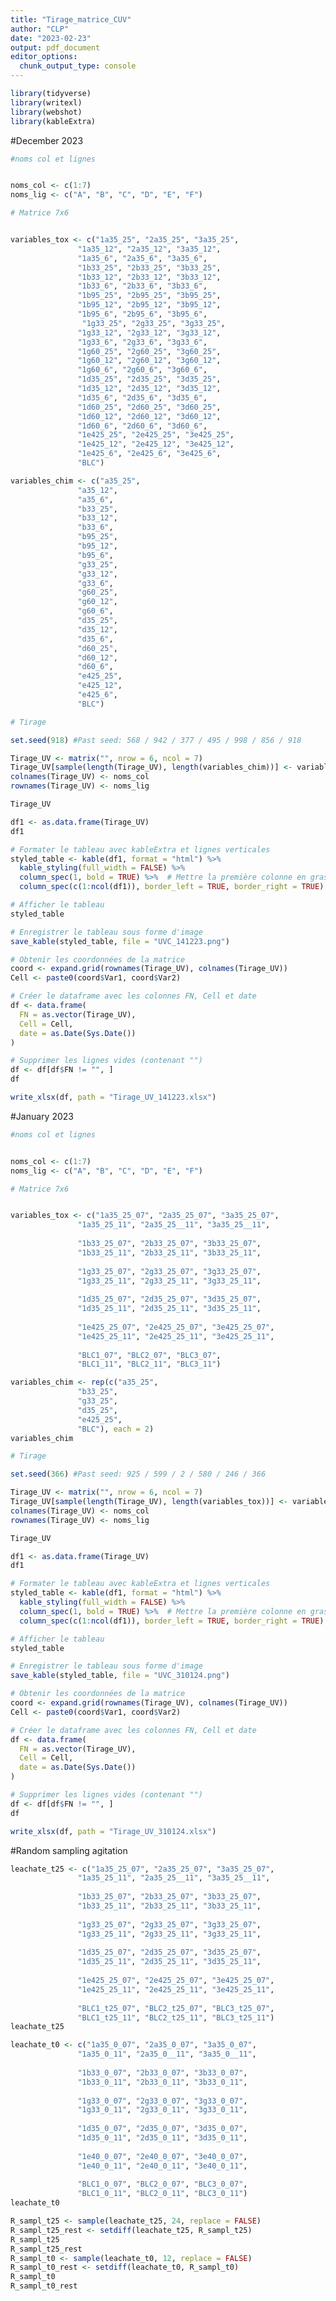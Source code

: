 ```yaml
---
title: "Tirage_matrice_CUV"
author: "CLP"
date: "2023-02-23"
output: pdf_document
editor_options: 
  chunk_output_type: console
---
```


```r
library(tidyverse)
library(writexl)
library(webshot)
library(kableExtra)
```

#December 2023
```r
#noms col et lignes


noms_col <- c(1:7)
noms_lig <- c("A", "B", "C", "D", "E", "F")

# Matrice 7x6


variables_tox <- c("1a35_25", "2a35_25", "3a35_25",
               "1a35_12", "2a35_12", "3a35_12",
               "1a35_6", "2a35_6", "3a35_6",
               "1b33_25", "2b33_25", "3b33_25",
               "1b33_12", "2b33_12", "3b33_12",
               "1b33_6", "2b33_6", "3b33_6",
               "1b95_25", "2b95_25", "3b95_25",
               "1b95_12", "2b95_12", "3b95_12",
               "1b95_6", "2b95_6", "3b95_6",
                "1g33_25", "2g33_25", "3g33_25",
               "1g33_12", "2g33_12", "3g33_12",
               "1g33_6", "2g33_6", "3g33_6",
               "1g60_25", "2g60_25", "3g60_25",
               "1g60_12", "2g60_12", "3g60_12",
               "1g60_6", "2g60_6", "3g60_6",
               "1d35_25", "2d35_25", "3d35_25",
               "1d35_12", "2d35_12", "3d35_12",
               "1d35_6", "2d35_6", "3d35_6",
               "1d60_25", "2d60_25", "3d60_25",
               "1d60_12", "2d60_12", "3d60_12",
               "1d60_6", "2d60_6", "3d60_6",
               "1e425_25", "2e425_25", "3e425_25",
               "1e425_12", "2e425_12", "3e425_12",
               "1e425_6", "2e425_6", "3e425_6",
               "BLC")

variables_chim <- c("a35_25",
               "a35_12",
               "a35_6", 
               "b33_25", 
               "b33_12",
               "b33_6", 
               "b95_25", 
               "b95_12",
               "b95_6", 
               "g33_25",
               "g33_12", 
               "g33_6", 
               "g60_25", 
               "g60_12",
               "g60_6", 
               "d35_25", 
               "d35_12", 
               "d35_6", 
               "d60_25", 
               "d60_12", 
               "d60_6", 
               "e425_25", 
               "e425_12", 
               "e425_6", 
               "BLC")

```


```r
# Tirage

set.seed(918) #Past seed: 568 / 942 / 377 / 495 / 998 / 856 / 918

Tirage_UV <- matrix("", nrow = 6, ncol = 7) 
Tirage_UV[sample(length(Tirage_UV), length(variables_chim))] <- variables_chim
colnames(Tirage_UV) <- noms_col
rownames(Tirage_UV) <- noms_lig

Tirage_UV

df1 <- as.data.frame(Tirage_UV)
df1

# Formater le tableau avec kableExtra et lignes verticales
styled_table <- kable(df1, format = "html") %>%
  kable_styling(full_width = FALSE) %>%
  column_spec(1, bold = TRUE) %>%  # Mettre la première colonne en gras
  column_spec(c(1:ncol(df1)), border_left = TRUE, border_right = TRUE)  # Ajouter des lignes verticales

# Afficher le tableau
styled_table

# Enregistrer le tableau sous forme d'image
save_kable(styled_table, file = "UVC_141223.png")

```

```r
# Obtenir les coordonnées de la matrice
coord <- expand.grid(rownames(Tirage_UV), colnames(Tirage_UV))
Cell <- paste0(coord$Var1, coord$Var2)

# Créer le dataframe avec les colonnes FN, Cell et date
df <- data.frame(
  FN = as.vector(Tirage_UV),
  Cell = Cell,
  date = as.Date(Sys.Date())
)

# Supprimer les lignes vides (contenant "")
df <- df[df$FN != "", ]
df

write_xlsx(df, path = "Tirage_UV_141223.xlsx")
```



#January 2023
```r
#noms col et lignes


noms_col <- c(1:7)
noms_lig <- c("A", "B", "C", "D", "E", "F")

# Matrice 7x6


variables_tox <- c("1a35_25_07", "2a35_25_07", "3a35_25_07",
               "1a35_25_11", "2a35_25__11", "3a35_25__11",
               
               "1b33_25_07", "2b33_25_07", "3b33_25_07",
               "1b33_25_11", "2b33_25_11", "3b33_25_11",
               
               "1g33_25_07", "2g33_25_07", "3g33_25_07",
               "1g33_25_11", "2g33_25_11", "3g33_25_11",
               
               "1d35_25_07", "2d35_25_07", "3d35_25_07",
               "1d35_25_11", "2d35_25_11", "3d35_25_11",
               
               "1e425_25_07", "2e425_25_07", "3e425_25_07",
               "1e425_25_11", "2e425_25_11", "3e425_25_11",
               
               "BLC1_07", "BLC2_07", "BLC3_07",
               "BLC1_11", "BLC2_11", "BLC3_11")

variables_chim <- rep(c("a35_25",
               "b33_25", 
               "g33_25",
               "d35_25",
               "e425_25", 
               "BLC"), each = 2)
variables_chim

```


```r
# Tirage

set.seed(366) #Past seed: 925 / 599 / 2 / 580 / 246 / 366

Tirage_UV <- matrix("", nrow = 6, ncol = 7) 
Tirage_UV[sample(length(Tirage_UV), length(variables_tox))] <- variables_tox
colnames(Tirage_UV) <- noms_col
rownames(Tirage_UV) <- noms_lig

Tirage_UV

df1 <- as.data.frame(Tirage_UV)
df1

# Formater le tableau avec kableExtra et lignes verticales
styled_table <- kable(df1, format = "html") %>%
  kable_styling(full_width = FALSE) %>%
  column_spec(1, bold = TRUE) %>%  # Mettre la première colonne en gras
  column_spec(c(1:ncol(df1)), border_left = TRUE, border_right = TRUE)  # Ajouter des lignes verticales

# Afficher le tableau
styled_table

# Enregistrer le tableau sous forme d'image
save_kable(styled_table, file = "UVC_310124.png")

```

```r
# Obtenir les coordonnées de la matrice
coord <- expand.grid(rownames(Tirage_UV), colnames(Tirage_UV))
Cell <- paste0(coord$Var1, coord$Var2)

# Créer le dataframe avec les colonnes FN, Cell et date
df <- data.frame(
  FN = as.vector(Tirage_UV),
  Cell = Cell,
  date = as.Date(Sys.Date())
)

# Supprimer les lignes vides (contenant "")
df <- df[df$FN != "", ]
df

write_xlsx(df, path = "Tirage_UV_310124.xlsx")
```

#Random sampling agitation
```r
leachate_t25 <- c("1a35_25_07", "2a35_25_07", "3a35_25_07",
               "1a35_25_11", "2a35_25__11", "3a35_25__11",
               
               "1b33_25_07", "2b33_25_07", "3b33_25_07",
               "1b33_25_11", "2b33_25_11", "3b33_25_11",
               
               "1g33_25_07", "2g33_25_07", "3g33_25_07",
               "1g33_25_11", "2g33_25_11", "3g33_25_11",
               
               "1d35_25_07", "2d35_25_07", "3d35_25_07",
               "1d35_25_11", "2d35_25_11", "3d35_25_11",
               
               "1e425_25_07", "2e425_25_07", "3e425_25_07",
               "1e425_25_11", "2e425_25_11", "3e425_25_11",
               
               "BLC1_t25_07", "BLC2_t25_07", "BLC3_t25_07",
               "BLC1_t25_11", "BLC2_t25_11", "BLC3_t25_11")
leachate_t25

leachate_t0 <- c("1a35_0_07", "2a35_0_07", "3a35_0_07",
               "1a35_0_11", "2a35_0__11", "3a35_0__11",
               
               "1b33_0_07", "2b33_0_07", "3b33_0_07",
               "1b33_0_11", "2b33_0_11", "3b33_0_11",
               
               "1g33_0_07", "2g33_0_07", "3g33_0_07",
               "1g33_0_11", "2g33_0_11", "3g33_0_11",
               
               "1d35_0_07", "2d35_0_07", "3d35_0_07",
               "1d35_0_11", "2d35_0_11", "3d35_0_11",
               
               "1e40_0_07", "2e40_0_07", "3e40_0_07",
               "1e40_0_11", "2e40_0_11", "3e40_0_11",
               
               "BLC1_0_07", "BLC2_0_07", "BLC3_0_07",
               "BLC1_0_11", "BLC2_0_11", "BLC3_0_11")
leachate_t0

R_sampl_t25 <- sample(leachate_t25, 24, replace = FALSE)
R_sampl_t25_rest <- setdiff(leachate_t25, R_sampl_t25)
R_sampl_t25
R_sampl_t25_rest
R_sampl_t0 <- sample(leachate_t0, 12, replace = FALSE)
R_sampl_t0_rest <- setdiff(leachate_t0, R_sampl_t0)
R_sampl_t0
R_sampl_t0_rest
```

